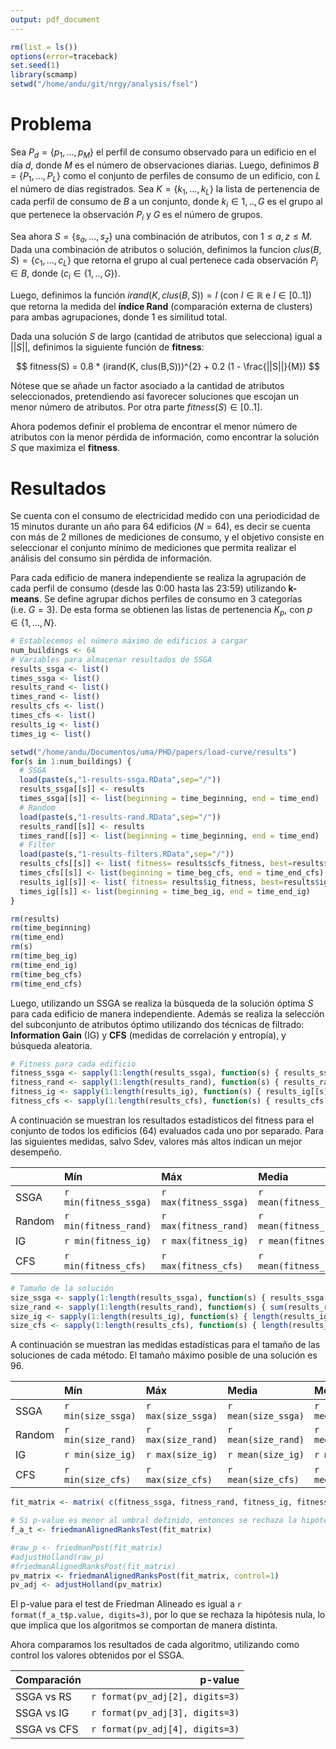 ```yaml
---
output: pdf_document
---
```

```r
rm(list = ls())
options(error=traceback)
set.seed(1)
library(scmamp)
setwd("/home/andu/git/nrgy/analysis/fsel")
```


# Problema

Sea $P_{d}=\{p_{1}, ..., p_{M}\}$ el  perfil de consumo observado para un edificio en el día $d$, donde $M$ es el número de observaciones diarias. Luego, definimos $B=\{P_{1},...,P_{L}\}$ como el conjunto de perfiles de consumo de un edificio, con $L$ el número de días registrados. Sea $K=\{k_{1},..., k_{L}\}$ la lista de pertenencia de cada perfil de consumo de $B$ a un conjunto, donde $k_{i}\in {1,..,G}$ es el grupo al que pertenece la observación $P_{i}$ y $G$ es el número de grupos. 

Sea ahora $S=\{ s_{a},...,s_{z}\}$ una combinación de atributos, con $1 \leq a, z \leq M$. Dada una combinación de atributos o solución, definimos la funcion $clus(B, S) = \{c_{1}, ..., c_{L}\}$ que retorna el grupo al cual pertenece cada observación $P_{i} \in B$, donde ($c_{i} \in \{1,..,G\}$).

Luego, definimos la función $irand(K, clus(B,S)) = I$ (con $I \in \mathbb{R}$ e $I \in [0..1]$) que retorna la medida del **índice Rand** (comparación externa de clusters) para ambas agrupaciones, donde 1 es similitud total. 

Dada una solución $S$ de largo (cantidad de atributos que selecciona) igual a $||S||$, definimos la siguiente función de **fitness**:

$$ fitness(S) = 0.8 * (irand(K, clus(B,S)))^{2} + 0.2 (1 - \frac{||S||}{M}) $$

Nótese que se añade un factor asociado a la cantidad de atributos seleccionados, pretendiendo así favorecer soluciones que escojan un menor número de atributos. Por otra parte $fitness(S) \in [0..1]$.

Ahora podemos definir el problema de encontrar el menor número de atributos con la menor pérdida de información, como encontrar la solución $S$ que maximiza el **fitness**.







# Resultados

Se cuenta con el consumo de electricidad medido con una periodicidad de 15 minutos durante un año para 64 edificios ($N=64$), es decir se cuenta con más de 2 millones de mediciones de consumo, y el objetivo consiste en seleccionar el conjunto mínimo de mediciones que permita realizar el análisis del consumo sin pérdida de información.

Para cada edificio de manera independiente se realiza la agrupación de cada perfil de consumo (desde las 0:00 hasta las 23:59) utilizando **k-means**. Se define agrupar dichos perfiles de consumo en 3 categorías (i.e. $G=3$). De esta forma se obtienen las listas de pertenencia $K_{p}$, con $p \in \{1,...,N\}$. 



``` r
# Establecemos el número máximo de edificios a cargar
num_buildings <- 64
# Variables para almacenar resultados de SSGA
results_ssga <- list()
times_ssga <- list()
results_rand <- list()
times_rand <- list()
results_cfs <- list()
times_cfs <- list()
results_ig <- list()
times_ig <- list()

setwd("/home/andu/Documentos/uma/PHD/papers/load-curve/results")
for(s in 1:num_buildings) {
  # SSGA
  load(paste(s,"1-results-ssga.RData",sep="/"))
  results_ssga[[s]] <- results
  times_ssga[[s]] <- list(beginning = time_beginning, end = time_end)
  # Random
  load(paste(s,"1-results-rand.RData",sep="/"))
  results_rand[[s]] <- results
  times_rand[[s]] <- list(beginning = time_beginning, end = time_end)
  # Filter
  load(paste(s,"1-results-filters.RData",sep="/"))
  results_cfs[[s]] <- list( fitness= results$cfs_fitness, best=results$cfs_subset )
  times_cfs[[s]] <- list(beginning = time_beg_cfs, end = time_end_cfs)
  results_ig[[s]] <- list( fitness= results$ig_fitness, best=results$ig_subset )
  times_ig[[s]] <- list(beginning = time_beg_ig, end = time_end_ig)
}

rm(results)
rm(time_beginning)
rm(time_end)
rm(s)
rm(time_beg_ig)
rm(time_end_ig)
rm(time_beg_cfs)
rm(time_end_cfs)
```

Luego, utilizando un SSGA se realiza la búsqueda de la solución óptima $S$ para cada edificio de manera independiente. Además se realiza la selección del subconjunto de atributos óptimo utilizando dos técnicas de filtrado: **Information Gain** (IG) y **CFS** (medidas de correlación y entropía), y búsqueda aleatoria.

``` r
# Fitness para cada edificio
fitness_ssga <- sapply(1:length(results_ssga), function(s) { results_ssga[[s]]$best_fitness })
fitness_rand <- sapply(1:length(results_rand), function(s) { results_rand[[s]]$fitness })
fitness_ig <- sapply(1:length(results_ig), function(s) { results_ig[[s]]$fitness })
fitness_cfs <- sapply(1:length(results_cfs), function(s) { results_cfs[[s]]$fitness })
```

A continuación se muestran los resultados estadísticos del fitness para el conjunto de todos los edificios (64) evaluados cada uno por separado. Para las siguientes medidas, salvo Sdev, valores más altos indican un mejor desempeño.

|    | Mín | Máx | Media | Mediana | Sdev |
| ------ | :------ | :------ | :------ | :------ | :------ |
| SSGA | `r min(fitness_ssga)` | `r max(fitness_ssga)` | `r mean(fitness_ssga)` | `r median(fitness_ssga)` | `r sd(fitness_ssga)` |
| Random | `r min(fitness_rand)` | `r max(fitness_rand)` | `r mean(fitness_rand)` | `r median(fitness_rand)` | `r sd(fitness_rand)` |
| IG | `r min(fitness_ig)` | `r max(fitness_ig)` | `r mean(fitness_ig)` | `r median(fitness_ig)` | `r sd(fitness_ig)` |
| CFS | `r min(fitness_cfs)` | `r max(fitness_cfs)` | `r mean(fitness_cfs)` | `r median(fitness_cfs)` | `r sd(fitness_cfs)` |

``` r
# Tamaño de la solución
size_ssga <- sapply(1:length(results_ssga), function(s) { results_ssga[[s]]$best_features_size })
size_rand <- sapply(1:length(results_rand), function(s) { sum(results_rand[[s]]$individual*1) })
size_ig <- sapply(1:length(results_ig), function(s) { length(results_ig[[s]]$best) })
size_cfs <- sapply(1:length(results_cfs), function(s) { length(results_cfs[[s]]$best) })
```

A continuación se muestran las medidas estadísticas para el tamaño de las soluciones de cada método. El tamaño máximo posible de una solución es 96.

|    | Mín | Máx | Media | Mediana | Sdev |
| ------ | :------ | :------ | :------ | :------ | :------ |
| SSGA | `r min(size_ssga)` | `r max(size_ssga)` | `r mean(size_ssga)` | `r median(size_ssga)` | `r sd(size_ssga)` |
| Random | `r min(size_rand)` | `r max(size_rand)` | `r mean(size_rand)` | `r median(size_rand)` | `r sd(size_rand)` |
| IG | `r min(size_ig)` | `r max(size_ig)` | `r mean(size_ig)` | `r median(size_ig)` | `r sd(size_ig)` |
| CFS | `r min(size_cfs)` | `r max(size_cfs)` | `r mean(size_cfs)` | `r median(size_cfs)` | `r sd(size_cfs)` |





``` r
fit_matrix <- matrix( c(fitness_ssga, fitness_rand, fitness_ig, fitness_cfs), ncol=4, dimnames = list(1:64,c("SSGA","RS","IG","CFS")))

# Si p-value es menor al umbral definido, entonces se rechaza la hipótesis nula (todos los algoritmos se comportan igual)
f_a_t <- friedmanAlignedRanksTest(fit_matrix)

#raw_p <- friedmanPost(fit_matrix)
#adjustHolland(raw_p)
#friedmanAlignedRanksPost(fit_matrix)
pv_matrix <- friedmanAlignedRanksPost(fit_matrix, control=1)
pv_adj <- adjustHolland(pv_matrix)
```

El p-value para el test de Friedman Alineado es igual a `r format(f_a_t$p.value, digits=3)`, por lo que se rechaza la hipótesis nula, lo que implica que los algoritmos se comportan de manera distinta.

Ahora comparamos los resultados de cada algoritmo, utilizando como control los valores obtenidos por el SSGA.

| Comparación | p-value |
| :---------- | ------: |
| SSGA vs RS  | `r format(pv_adj[2], digits=3)` |
| SSGA vs IG  | `r format(pv_adj[3], digits=3)` |
| SSGA vs CFS | `r format(pv_adj[4], digits=3)` |

